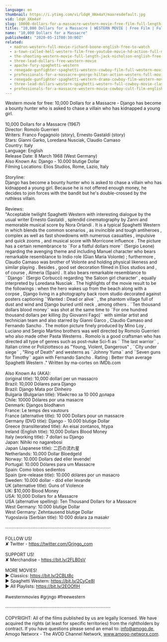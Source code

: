 ```yaml
---
language: en
thumbnail: https://i.ytimg.com/vi/ldqH_XKm4aY/maxresdefault.jpg
vid: ldqH_XKm4aY
slug: 10000-dollars-for-a-massacre-western-movie-free-film-full-length-cowboy-films-english
title: "10,000 Dollars for a Massacre | WESTERN MOVIE | Free Film | Full Length | Cowboy Films | English"
name: "10,000 Dollars for a Massacre"
publishedAt: "2020-05-11T00:30:00Z"
related:
  - madron-western-full-movie-richard-boone-english-free-to-watch
  - a-town-called-hell-western-film-free-youtube-movie-hd-action-full-movie
  - the-shooting-western-movie-full-length-jack-nicholson-english-free-full-westerns
  - three-lead-dollars-free-western-movie
  - apache-fury-spaghetti-western
  - renegade-gunfighter-spaghetti-western-cowboy-film-full-western-movie
  - professionals-for-a-massacre-george-hilton-action-western-full-movie-for-free-english
  - renegade-gunfighter-spaghetti-western-drama-cowboy-film-western-movie
  - three-lead-dollars-western-spaghetti-western-full-cowboy-movie-classic-film-wild-west
  - professionals-for-a-massacre-western-movie-cowboy-cult-film-english-free-full-movie
---
```


Western movie for free: 10,000 Dollars for a Massacre - Django has become a bounty hunter who is asked to chase a villain who has kidnapped a young girl. <br />
<br />
10,000 Dollars for a Massacre (1967)<br />
Director: Romolo Guerrieri<br />
Writers: Franco Fogagnolo (story), Ernesto Gastaldi (story) <br />
Stars: Gianni Garko, Loredana Nusciak, Claudio Camaso  <br />
Country: Italy<br />
Language: English<br />
Release Date: 8 March 1968 (West Germany) <br />
Also Known As: Django - 10.000 blutige Dollar <br />
Filming Locations: Elios Studios, Rome, Lazio, Italy<br />
<br />
Storyline:<br />
Django has become a bounty hunter who is asked to chase a villain who has kidnapped a young girl. Because he is not offered enough money, he decides to join forces with the bandit but he's double-crossed by the ruthless villain.<br />
<br />
Reviews:<br />
"Acceptable twilight Spaghetti Western with interesting dialogue by the usual writer Ernesto Gastaldi , splendid cinematography by Zanni and memorable musical score by Nora Orlandi . It is a typical Spaghetti Western in which blends the common scenarios , as invincible and tough antiheroes , complex as well as fast showdowns with numerous casualties , impulsive and quick zooms , and musical score with Morricone influence . The picture has a certain remembrance to ¨For a fistful dollars more¨ (Sergio Leone) regarding the avenging theme and including Manuel character who bears remarkable resemblance to Indio role (Gian Maria Volonte) ; furthermore , Claudio Camaso was brother of Volonte and holding physical likeness and similar playing . Besides , good set decoration filmed in Elios studios and , of course , Almeria (Spain) . It also bears remarkable resemblance to ¨Django¨ (Sergio Corbucci) regarding 'the Saloon girl character' , equally interpreted by Loredana Nusciak . The highlights of the movie result to be the followings : when the hero wakes up from the beach along with a corpse , Django living in a photography back room studio decorated against posters captioning ¨Wanted : Dead or alive¨ , the phantom village full of dust and wind and Django buried until neck , among others . ¨Ten thousand dollars blood money¨ was shot at the same time to ¨For one hundred thousand dollars per killing (by Giovanni Fago)¨ with similar artist and technician team and also starred by Gianni Garco , Claudio Camaso and Fernando Sancho . The motion picture finely produced by Mino Loy , Luciano and Sergio Martino brothers was well directed by Romolo Guerrieri who also made other Pasta Westerns . Romolo is a good craftsman who has directed all type of genres such as post-nuke Sci-fi as ¨ The last warrior¨ , Italian crime or Poliziottesco as "Young, Violent, Dangerous" , ¨City under siege¨ , "Ring of Death" and westerns as ¨Johnny Yuma¨ and ¨Seven guns for Timothy¨ again with Fernando Sancho . Rating : Better than average Spaghetti Western ." Written by ma-cortes on IMDb.com<br />
<br />
Also Known As (AKA):<br />
(original title): 10,000 dollari per un massacro<br />
Brazil: 10,000 Dólares para Django<br />
Brazil: Django Mata por Dinheiro<br />
Bulgaria (Bulgarian title): Убийство за 10 000 долара<br />
Chile: 10000 Dólares por una masacre<br />
Denmark: Djangos blodhævn<br />
France: Le temps des vautours<br />
France (alternative title): 10 000 Dollars pour un massacre<br />
Germany (DVD title): Django - 10.000 blutige Dollar<br />
Greece (transliterated title): An eisai zontanos, htypa<br />
Ireland (English title): 10,000 Dollars Blood Money<br />
Italy (working title): 7 dollari su Django<br />
Japan: Nihiki no nagarebosi<br />
Japan (Japanese title): 二匹の流れ星<br />
Netherlands: 10.000 Dollar Bloedgeld<br />
Norway: 10.000 Dollars død eller levende!<br />
Portugal: 10.000 Dólares para um Massacre<br />
Spain: Como lobos sedientos<br />
Spain (pre-release title): 10.000 dólares por un masacro<br />
Sweden: 10.000 dollar - död eller levande<br />
UK (alternative title): Guns of Violence<br />
UK: $10,000 Blood Money<br />
USA: 10,000 Dollars for a Massacre<br />
USA (alternative spelling): Ten Thousand Dollars for a Massacre<br />
West Germany: 10.000 blutige Dollar<br />
West Germany: Zehntausend blutige Dollar<br />
Yugoslavia (Serbian title): 10 000 dolara za masakr<br />
<br />
····················································································<br />
<br />
FOLLOW US!<br />
✘ Twitter - https://twitter.com/Grjngo_com<br />
<br />
SUPPORT US!<br />
✘ Merchandise - https://bit.ly/2FLB0sV<br />
<br />
MORE MOVIES! <br />
► Classics: https://bit.ly/2CBLt8c <br />
► Spaghetti Western: https://bit.ly/2CyCe8I <br />
► All Playlists: https://bit.ly/2EOOfIH <br />
<br />
#westernmovies #grjngo #freewestern<br />
<br />
····················································································<br />
<br />
COPYRIGHT: All of the films published by us are legally licensed. We have acquired the rights (at least for specific territories) from the rightholders by contract. If you have questions please send an email to: info@amogo.de, Amogo Networx - The AVOD Channel Network, www.amogo-networx.com.